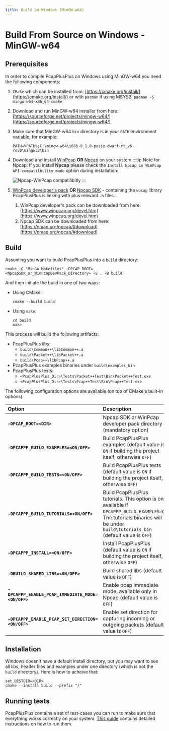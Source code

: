```yaml
---
title: Build on Windows (MinGW-w64)
---
```


# Build From Source on Windows - MinGW-w64

## Prerequisites

In order to compile PcapPlusPlus on Windows using MinGW-w64 you need the following components:

1. `CMake` which can be installed from: [https://cmake.org/install/](https://cmake.org/install/) or with `pacman` if using MSYS2: `pacman -S mingw-w64-x86_64-cmake`
2. Download and run MinGW-w64 installer from here: [https://sourceforge.net/projects/mingw-w64/](https://sourceforge.net/projects/mingw-w64/)
3. Make sure that MinGW-w64 `bin` directory is in your `PATH` environment variable, for example:
   ```shell
   PATH=%PATH%;C:\mingw-w64\i686-8.1.0-posix-dwarf-rt_v6-rev0\mingw32\bin
   ```
4. Download and install [WinPcap](https://www.winpcap.org/install/) **OR** [Npcap](https://npcap.com/#download) on your system
   :::tip Note for Npcap:
   If you install **Npcap** please check the `Install Npcap in WinPcap API-compatilbility mode` option during installation:

   ![Npcap-WinPcap compatilibitly](/img/install/Npcap_compatibility_mode.png)
   :::

5. [WinPcap developer's pack](https://www.winpcap.org/devel.htm) **OR** [Npcap SDK](https://nmap.org/npcap/guide/npcap-devguide.html) - containing the `wpcap` library PcapPlusPlus is linking with plus relevant `.h` files.
   1. WinPcap developer's pack can be downloaded from here: [https://www.winpcap.org/devel.htm](https://www.winpcap.org/devel.htm)
   2. Npcap SDK can be downloaded from here: [https://nmap.org/npcap/#download](https://nmap.org/npcap/#download)

## Build

Assuming you want to build PcapPlusPlus into a `build` directory:

```shell
cmake -G "MinGW Makefiles" -DPCAP_ROOT=<NpcapSDK_or_WinPcapDevPack_Directory> -S . -B build
```

And then initiate the build in one of two ways:

- Using CMake:
  ```shell
  cmake --build build
  ```
- Using `make`:
  ```shell
  cd build
  make
  ```

This process will build the following artifacts:

- PcapPlusPlus libs:
  - `build\Common++\libCommon++.a`
  - `build\Packet++\libPacket++.a`
  - `build\Pcap++\libPcap++.a`
- PcapPlusPlus examples binaries under `build\examples_bin`
- PcapPlusPlus tests:
  - `<PcapPlusPlus_Dir>\Tests\Packet++Test\Bin\Packet++Test.exe`
  - `<PcapPlusPlus_Dir>\Tests\Pcap++Test\Bin\Pcap++Test.exe`

The following configuration options are available (on top of CMake's built-in options):

| Option                                             | Description                                                                                                                                                                     |
| :------------------------------------------------- | :------------------------------------------------------------------------------------------------------------------------------------------------------------------------------ |
| **`-DPCAP_ROOT=<DIR>`**                            | Npcap SDK or WinPcap developer pack directory (mandatory option)                                                                                                                |
| **`-DPCAPPP_BUILD_EXAMPLES=<ON/OFF>`**             | Build PcapPlusPlus examples (default value is `ON` if building the project itself, otherwise `OFF`)                                                                             |
| **`-DPCAPPP_BUILD_TESTS=<ON/OFF>`**                | Build PcapPlusPlus tests (default value is `ON` if building the project itself, otherwise `OFF`)                                                                                |
| **`-DPCAPPP_BUILD_TUTORIALS=<ON/OFF>`**            | Build PcapPlusPlus tutorials. This option is only available if `DPCAPPP_BUILD_EXAMPLES=ON`. The tutorials binaries will be under `build\tutorials_bin` (default value is `OFF`) |
| **`-DPCAPPP_INSTALL=<ON/OFF>`**                    | Install PcapPlusPlus (default value is `ON` if building the project itself, otherwise `OFF`)                                                                                    |
| **`-DBUILD_SHARED_LIBS=<ON/OFF>`**                 | Build shared libs (default value is `OFF`)                                                                                                                                      |
| **`-DPCAPPP_ENABLE_PCAP_IMMEDIATE_MODE=<ON/OFF>`** | Enable pcap immediate mode, available only in Npcap (default value is `OFF`)                                                                                                    |
| **`-DPCAPPP_ENABLE_PCAP_SET_DIRECTION=<ON/OFF>`**  | Enable set direction for capturing incoming or outgoing packets (default value is `OFF`)                                                                                        |

## Installation

Windows doesn't have a default install directory, but you may want to see all libs, header files and examples under one directory (which is not the `build` directory).
Here is how to acheive that:

```shell
set DESTDIR=<DIR>
cmake --install build --prefix "/"
```

## Running tests

PcapPlusPlus contains a set of test-cases you can run to make sure that everything works correctly on your system. [This guide](../tests) contains detailed instructions on how to run them.
